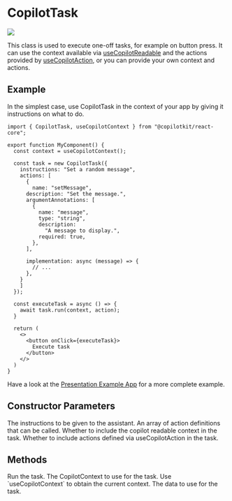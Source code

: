 
# CopilotTask
 
<img referrerPolicy="no-referrer-when-downgrade" src="https://static.scarf.sh/a.png?x-pxid=a9b290bb-38f9-4518-ac3b-8f54fdbf43be" />
 
This class is used to execute one-off tasks, for example on button press. It can use the context available via [useCopilotReadable](/reference/hooks/useCopilotReadable) and the actions provided by [useCopilotAction](/reference/hooks/useCopilotAction), or you can provide your own context and actions.
 
## Example
In the simplest case, use CopilotTask in the context of your app by giving it instructions on what to do.

```tsx
import { CopilotTask, useCopilotContext } from "@copilotkit/react-core";

export function MyComponent() {
  const context = useCopilotContext();
  
  const task = new CopilotTask({
    instructions: "Set a random message",
    actions: [
      {
        name: "setMessage",
      description: "Set the message.",
      argumentAnnotations: [
        {
          name: "message",
          type: "string",
          description:
            "A message to display.",
          required: true,
        },
      ],

      implementation: async (message) => {
        // ...
      },
    }
    ]
  });

  const executeTask = async () => {
    await task.run(context, action);
  }

  return (
    <>
      <button onClick={executeTask}>
        Execute task
      </button>
    </>
  )
}
```
 
Have a look at the [Presentation Example App](https://github.com/CopilotKit/CopilotKit/blob/main/CopilotKit/examples/next-openai/src/app/presentation/page.tsx) for a more complete example.

## Constructor Parameters

<PropertyReference name="instructions" type="string" required>
The instructions to be given to the assistant.
</PropertyReference>

<PropertyReference name="actions" type="FrontendAction<any>[]" >
An array of action definitions that can be called.
</PropertyReference>

<PropertyReference name="includeCopilotReadable" type="boolean" >
Whether to include the copilot readable context in the task.
</PropertyReference>

<PropertyReference name="includeCopilotActions" type="boolean" >
Whether to include actions defined via useCopilotAction in the task.
</PropertyReference>

## Methods

<PropertyReference name="run" type="CopilotContextParams" required>
  Run the task.

  <PropertyReference name="context" type="CopilotContextParams" required>
  The CopilotContext to use for the task. Use `useCopilotContext` to obtain the current context.
  </PropertyReference>

  <PropertyReference name="data" type="T" >
  The data to use for the task.
  </PropertyReference>
</PropertyReference>
